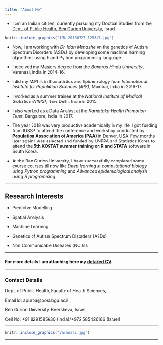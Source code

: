 ```yaml
---
title: "About Me"
---
```


- I am an Indian citizen, currently pursuing my Doctoal Studies from the [Dept. of Public Health, Ben Gurion University](https://in.bgu.ac.il/en/fohs/public_health/Pages/default.aspx), Israel. 


```r
knitr::include_graphics("IMG_20180727_125347.jpg")
```

- Now, I am working with *Dr. Idan Menashe* on the genetics of Autism Spectrum Disorders (ASDs) by developing some machine learning algorithms using R and Python programming language.

- I received my Masters degree from the *Banaras Hindu University*, Varanasi, India in 2014-16.

- I did my M.Phil. in Biostatistics and Epidemiology from *International Institute for Population Sciences (IIPS)*, Mumbai, India in 2016-17.

- I worked as a summer trainee at the *National Institute of Medical Statistics (NIMS)*, New Delhi, India in 2015. 

- I also worked as a Data Analyst at the *Karnataka Health Promotion Trust*, Bangalore, India in 2017.

- The year 2018 was very productive academically in my life. I got funding from IUSSP to attend the conference and workshop conducted by **Population Association of America (PAA)** in Denver, USA. Few months later again I was selected and funded by UNFPA and Statistics Korea to attend the **5th KOSTAT summer training on R and STATA** software in South Korea. 

* At the Ben Gurion University, I have successfully completed some course courses till now like *Deep learning in computational biology using Python programming* and *Advanced epidemiological analysis using R programming*.

---

## Research Interests

- Predictve Modelling

- Spatial Analysis

- Machine Learning

- Genetics of Autism Spectrum Disorders (ASDs)

- Non Communicable Diseases (NCDs).

---

#### For more details I am attaching here my [detailed CV](https://github.com/AppWick-hub/Apurba/tree/master/Apurba Shil-CV.pdf).

---

### Contact Details

Dept. of Public Health, Faculty of Health Sciences, 

Email Id: apurba@post.bgu.ac.il \ref [apurba@post.bgu.ac.il],

Ben Gurion University, Beersheva, Israel,

Cell No: +91 8291585630 (India)/+972 585426166 (Israel)


---

```r
knitr::include_graphics("Varanasi.jpg")
```

---